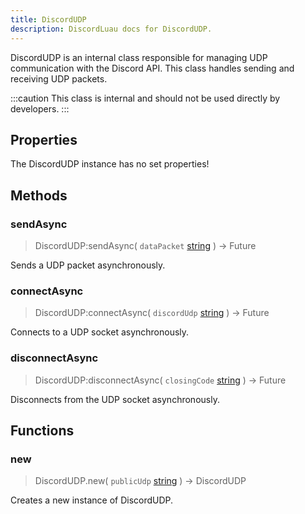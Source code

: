 ```yaml
---
title: DiscordUDP
description: DiscordLuau docs for DiscordUDP.
---
```

[//]: # (This file was automatically compiled through the Generator luau code under this repository)
[//]: # (if you want to edit the documentation of discord-luau, please write changes)
[//]: # (to the discord-luau repository itself, we extract the comments from discord-luau and translate)
[//]: # (them into markdown files that Nextra can interpret!)

DiscordUDP is an internal class responsible for managing UDP communication with the Discord API. This class handles sending and receiving UDP packets.

:::caution
This class is internal and should not be used directly by developers.
:::

[//]: # (----- DOCUMENT PROPERTIES ----- )

## Properties

The DiscordUDP instance has no set properties!

[//]: # (----- DOCUMENT METHODS ----- )

## Methods

### sendAsync

> DiscordUDP:sendAsync( `dataPacket` [string](https://www.lua.org/pil/2.4.html) ) ->  Future 

Sends a UDP packet asynchronously.
### connectAsync

> DiscordUDP:connectAsync( `discordUdp` [string](https://www.lua.org/pil/2.4.html) ) ->  Future 

Connects to a UDP socket asynchronously.
### disconnectAsync

> DiscordUDP:disconnectAsync( `closingCode` [string](https://www.lua.org/pil/2.4.html) ) ->  Future 

Disconnects from the UDP socket asynchronously.

[//]: # (----- DOCUMENT FUNCTIONS ----- )

## Functions

### new

> DiscordUDP.new( `publicUdp` [string](https://www.lua.org/pil/2.4.html) ) ->  DiscordUDP 

Creates a new instance of DiscordUDP.

